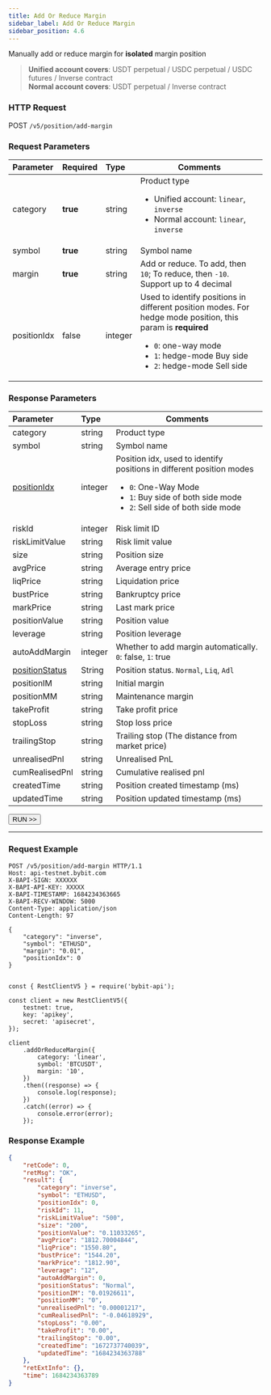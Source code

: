 ```yaml
---
title: Add Or Reduce Margin
sidebar_label: Add Or Reduce Margin
sidebar_position: 4.6
---
```


Manually add or reduce margin for **isolated** margin position
> **Unified account covers**: USDT perpetual / USDC perpetual / USDC futures / Inverse contract<br/>
> **Normal account covers**: USDT perpetual / Inverse contract

### HTTP Request
POST `/v5/position/add-margin`

### Request Parameters
| Parameter | Required | Type | Comments|
|:----- |:-------|:-----|------ |
|category |**true** |string |Product type <ul><li>Unified account: `linear`, `inverse`</li><li>Normal account: `linear`, `inverse`</li></ul>|
|symbol |**true** |string |Symbol name |
|margin |**true** |string |Add or reduce. To add, then `10`; To reduce, then `-10`. Support up to 4 decimal |
|positionIdx |false |integer |Used to identify positions in different position modes. For hedge mode position, this param is **required**<ul><li>`0`: one-way mode</li><li>`1`: hedge-mode Buy side</li><li>`2`: hedge-mode Sell side</li></ul>|

### Response Parameters
| Parameter | Type | Comments|
|:----- |:-----|----- |
|category |string  |Product type |
|symbol |string  |Symbol name |
|[positionIdx](../enum#positionidx) | integer |Position idx, used to identify positions in different position modes<ul><li>`0`: One-Way Mode</li><li>`1`: Buy side of both side mode</li><li>`2`: Sell side of both side mode</li></ul>|
|riskId |integer |Risk limit ID|
|riskLimitValue |string  | Risk limit value|
|size |string  |Position size |
|avgPrice |string  |Average entry price |
|liqPrice | string  |Liquidation price |
|bustPrice | string  |Bankruptcy price|
|markPrice | string  |Last mark price |
|positionValue | string  |Position value|
|leverage | string  |Position leverage|
|autoAddMargin | integer |Whether to add margin automatically. `0`: false, `1`: true|
|[positionStatus](../enum#positionstatus) | String |Position status. `Normal`, `Liq`, `Adl` |
|positionIM | string  |Initial margin |
|positionMM | string  |Maintenance margin|
|takeProfit | string  |Take profit price|
|stopLoss | string  |Stop loss price|
|trailingStop | string  |Trailing stop (The distance from market price)|
|unrealisedPnl | string  |Unrealised PnL|
|cumRealisedPnl | string  |Cumulative realised pnl|
|createdTime | string  |Position created timestamp (ms)|
|updatedTime | string  |Position updated timestamp (ms)|

<a href="/api-explorer/v5/position/manual-add-margin"><Button>RUN >></Button></a>

---

### Request Example

<Tabs groupId="programming-languages">
<TabItem value="http" label="HTTP">

```http
POST /v5/position/add-margin HTTP/1.1
Host: api-testnet.bybit.com
X-BAPI-SIGN: XXXXXX
X-BAPI-API-KEY: XXXXX
X-BAPI-TIMESTAMP: 1684234363665
X-BAPI-RECV-WINDOW: 5000
Content-Type: application/json
Content-Length: 97

{
    "category": "inverse",
    "symbol": "ETHUSD",
    "margin": "0.01",
    "positionIdx": 0
}
```

</TabItem>
<TabItem value="python" label="Python">

```python

```

</TabItem>
<TabItem value="Node" label="Node.js">

```n4js
const { RestClientV5 } = require('bybit-api');

const client = new RestClientV5({
    testnet: true,
    key: 'apikey',
    secret: 'apisecret',
});

client
    .addOrReduceMargin({
        category: 'linear',
        symbol: 'BTCUSDT',
        margin: '10',
    })
    .then((response) => {
        console.log(response);
    })
    .catch((error) => {
        console.error(error);
    });
```

</TabItem>
</Tabs>

### Response Example

```json
{
    "retCode": 0,
    "retMsg": "OK",
    "result": {
        "category": "inverse",
        "symbol": "ETHUSD",
        "positionIdx": 0,
        "riskId": 11,
        "riskLimitValue": "500",
        "size": "200",
        "positionValue": "0.11033265",
        "avgPrice": "1812.70004844",
        "liqPrice": "1550.80",
        "bustPrice": "1544.20",
        "markPrice": "1812.90",
        "leverage": "12",
        "autoAddMargin": 0,
        "positionStatus": "Normal",
        "positionIM": "0.01926611",
        "positionMM": "0",
        "unrealisedPnl": "0.00001217",
        "cumRealisedPnl": "-0.04618929",
        "stopLoss": "0.00",
        "takeProfit": "0.00",
        "trailingStop": "0.00",
        "createdTime": "1672737740039",
        "updatedTime": "1684234363788"
    },
    "retExtInfo": {},
    "time": 1684234363789
}
```
